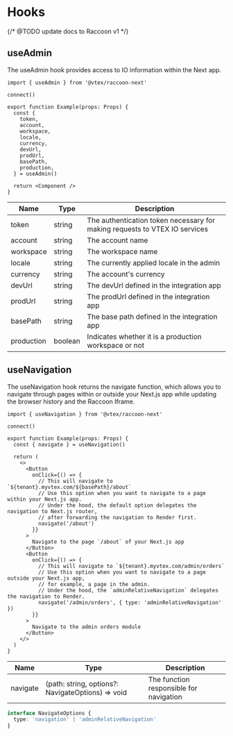 # Hooks

{/* @TODO update docs to Raccoon v1 */}

## useAdmin

The useAdmin hook provides access to IO information within the Next app.

```tsx
import { useAdmin } from '@vtex/raccoon-next'

connect()

export function Example(props: Props) {
  const {
    token,
    account,
    workspace,
    locale,
    currency,
    devUrl,
    prodUrl,
    basePath,
    production,
  } = useAdmin()

  return <Component />
}
```

| Name       | Type    | Description                                                                |
| ---------- | ------- | -------------------------------------------------------------------------- |
| token      | string  | The authentication token necessary for making requests to VTEX IO services |
| account    | string  | The account name                                                           |
| workspace  | string  | The workspace name                                                         |
| locale     | string  | The currently applied locale in the admin                                  |
| currency   | string  | The account's currency                                                     |
| devUrl     | string  | The devUrl defined in the integration app                                  |
| prodUrl    | string  | The prodUrl defined in the integration app                                 |
| basePath   | string  | The base path defined in the integration app                               |
| production | boolean | Indicates whether it is a production workspace or not                      |

## useNavigation

The useNavigation hook returns the navigate function, which allows you to navigate through pages within or outside your Next.js app while updating the browser history and the Raccoon Iframe.

```tsx
import { useNavigation } from '@vtex/raccoon-next'

connect()

export function Example(props: Props) {
  const { navigate } = useNavigation()

  return (
    <>
      <Button
        onClick={() => {
          // This will navigate to `${tenant}.myvtex.com/${basePath}/about`
          // Use this option when you want to navigate to a page within your Next.js app.
          // Under the hood, the default option delegates the navigation to Next.js router,
          // after forwarding the navigation to Render first.
          navigate('/about')
        }}
      >
        Navigate to the page `/about` of your Next.js app
      </Button>
      <Button
        onClick={() => {
          // This will navigate to `${tenant}.myvtex.com/admin/orders`
          // Use this option when you want to navigate to a page outside your Next.js app,
          // for example, a page in the admin.
          // Under the hood, the `adminRelativeNavigation` delegates the navigation to Render.
          navigate('/admin/orders', { type: 'adminRelativeNavigation' })
        }}
      >
        Navigate to the admin orders module
      </Button>
    </>
  )
}
```

| Name     | Type                                              | Description                             |
| -------- | ------------------------------------------------- | --------------------------------------- |
| navigate | (path: string, options?: NavigateOptions) => void | The function responsible for navigation |

```ts
interface NavigateOptions {
  type: 'navigation' | 'adminRelativeNavigation'
}
```
